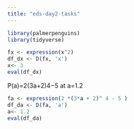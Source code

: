 ```yaml
---
title: "eds-day2-tasks"
---
```


```r
library(palmerpenguins)
library(tidyverse)
```


```r
fx <- expression(x^2)
df_dx <- D(fx, 'x')
x<- 3
eval(df_dx)


```
P(a)=2(3a+2)4−5 at a=1.2
```r
fa <- expression(2 *(3*a + 2)^ 4 - 5 )
df_da <- D(fa, 'a')
a<- 1.2
eval(df_da) 
```
